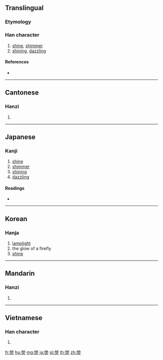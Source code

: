 {{also|荧}}
==Translingual==

===Etymology===
{{Han compound|焱|冂|t1=lamps and candlelight|t2=roof|ls=ic}}

===Han character===
{{Han char|rn=86|rad=火|as=10|sn=14|four=99809|canj=FFBF,XFFBF|ids=⿱𤇾火}}

# [[shine]], [[shimmer]]
# [[shining]], [[dazzling]]

====References====
* {{Han ref|kx=0679.210|dkj=19304|dj=1091.070|hdz=32225.020|uh=7192|ud=29074|bh=BAB7|bd=47799}}

----

==Cantonese==

===Hanzi===
{{yue-hanzi|jyut=[[jing4]]|y=ying4|sim=荧}}

# {{defn|lang=yue|sort=火10}}

----

==Japanese==

===Kanji===
{{ja-kanji|grade=|rs=火10}}

# [[shine]]
# [[shimmer]]
# [[shining]]
# [[dazzling]]

====Readings====
* {{ja-readings|on=[[けい]] (kei), [[ぎょう]] (gyō), [[こう]] (kō)|kun=[[ひかり]] (hikari)}}

----

==Korean==

===Hanja===
{{ko-hanja|hangeul=형|eumhun=|rv=hyeong|mr=hyŏng|y=hyeng}}

# [[lamplight]]
# the glow of a firefly
# [[shine]]

----

==Mandarin==

===Hanzi===
{{cmn-hanzi|sim=荧|pin=[[yíng]] ([[ying2]])|wg=ying<sup>2</sup>}}

# {{defn|lang=cmn|sort=火10}}

----

==Vietnamese==

===Han character===
{{vi-hantu|[[huỳnh]]|rs=火10}}

# {{defn|lang=vi|sort=火10}}

[[fr:熒]]
[[hu:熒]]
[[mg:熒]]
[[ja:熒]]
[[pl:熒]]
[[th:熒]]
[[zh:熒]]